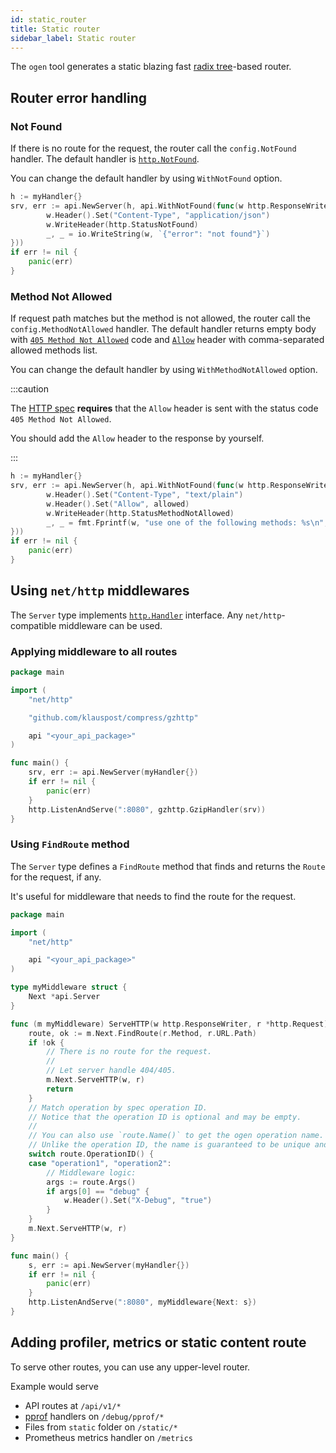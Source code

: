 ```yaml
---
id: static_router
title: Static router
sidebar_label: Static router
---
```



The `ogen` tool generates a static blazing fast [radix tree](https://en.wikipedia.org/wiki/Radix_tree)-based router.

## Router error handling

### Not Found

If there is no route for the request, the router call the `config.NotFound` handler.
The default handler is [`http.NotFound`](https://pkg.go.dev/net/http#NotFound).

You can change the default handler by using `WithNotFound` option.

```go
h := myHandler{}
srv, err := api.NewServer(h, api.WithNotFound(func(w http.ResponseWriter, r *http.Request) {
	    w.Header().Set("Content-Type", "application/json")
        w.WriteHeader(http.StatusNotFound)
		_, _ = io.WriteString(w, `{"error": "not found"}`)
}))
if err != nil {
	panic(err)
}
```

### Method Not Allowed

If request path matches but the method is not allowed, the router call the `config.MethodNotAllowed` handler.
The default handler returns empty body
with [`405 Method Not Allowed`](https://httpwg.org/specs/rfc7231.html#rfc.section.6.5.5) code
and [`Allow`](https://httpwg.org/specs/rfc7231.html#header.allow) header with comma-separated allowed methods list.

You can change the default handler by using `WithMethodNotAllowed` option.

:::caution

The [HTTP spec](https://httpwg.org/specs/rfc7231.html#rfc.section.6.5.5) **requires** that the `Allow` header
is sent with the status code `405 Method Not Allowed`.

You should add the `Allow` header to the response by yourself.

:::

```go
h := myHandler{}
srv, err := api.NewServer(h, api.WithNotFound(func(w http.ResponseWriter, r *http.Request, allowed string) {
        w.Header().Set("Content-Type", "text/plain")
        w.Header().Set("Allow", allowed)
        w.WriteHeader(http.StatusMethodNotAllowed)
		_, _ = fmt.Fprintf(w, "use one of the following methods: %s\n", allowed)
}))
if err != nil {
	panic(err)
}
```

## Using `net/http` middlewares

The `Server` type implements [`http.Handler`](https://pkg.go.dev/net/http#Handler) interface. Any `net/http`-compatible
middleware can be used.

### Applying middleware to all routes

```go
package main

import (
	"net/http"

	"github.com/klauspost/compress/gzhttp"

	api "<your_api_package>"
)

func main() {
	srv, err := api.NewServer(myHandler{})
	if err != nil {
		panic(err)
	}
	http.ListenAndServe(":8080", gzhttp.GzipHandler(srv))
}
```

### Using `FindRoute` method

The `Server` type defines a `FindRoute` method that finds and returns the `Route` for the request, if any.

It's useful for middleware that needs to find the route for the request.

```go
package main

import (
	"net/http"

	api "<your_api_package>"
)

type myMiddleware struct {
	Next *api.Server
}

func (m myMiddleware) ServeHTTP(w http.ResponseWriter, r *http.Request) {
	route, ok := m.Next.FindRoute(r.Method, r.URL.Path)
	if !ok {
		// There is no route for the request.
		//
		// Let server handle 404/405.
		m.Next.ServeHTTP(w, r)
		return
	}
	// Match operation by spec operation ID.
	// Notice that the operation ID is optional and may be empty.
	//
	// You can also use `route.Name()` to get the ogen operation name.
	// Unlike the operation ID, the name is guaranteed to be unique and non-empty.
	switch route.OperationID() {
	case "operation1", "operation2":
		// Middleware logic:
		args := route.Args()
		if args[0] == "debug" {
			w.Header().Set("X-Debug", "true")
		}
	}
	m.Next.ServeHTTP(w, r)
}

func main() {
	s, err := api.NewServer(myHandler{})
	if err != nil {
		panic(err)
	}
	http.ListenAndServe(":8080", myMiddleware{Next: s})
}
```

## Adding profiler, metrics or static content route

To serve other routes, you can use any upper-level router.

Example would serve

 - API routes at `/api/v1/*`
 - [pprof](https://pkg.go.dev/net/http/pprof) handlers on `/debug/pprof/*`
 - Files from `static` folder on `/static/*`
 - Prometheus metrics handler on `/metrics`


<Tabs>
  <TabItem value="std" label="net/http" default>
      <CustomStdExample/>
  </TabItem>
  <TabItem value="chi" label="chi">
      <CustomChiExample/>
  </TabItem>
</Tabs>
